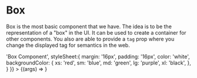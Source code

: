 

<Meta title="Components/Box" component={Box} />

# Box

Box is the most basic component that we have. The idea is to be the representation of a "box" in the UI. It can be used to create a container for other components.
You also are able to provide a `tag` prop where you change the displayed tag for semantics in the web.

<ArgsTable of={Box} />

<Canvas>
  <Story
    name="Box Component"
    args={{
      children: <Text>'Box Component'</Text>,
      styleSheet:{
        margin: '16px',
        padding: '16px',
        color: 'white',
        backgroundColor: {
          xs: 'red',
          sm: 'blue',
          md: 'green',
          lg: 'purple',
          xl: 'black',
        },
      }
    }}
  >
    {(args) => <Box {...args} />}
  </Story>
</Canvas>
